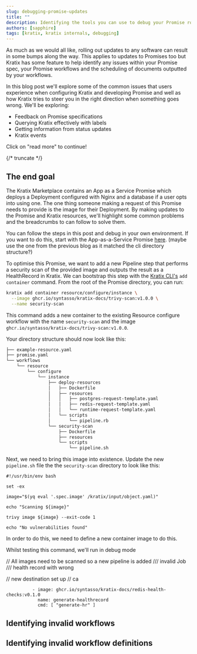 ```yaml
---
slug: debugging-promise-updates
title: ""
description: Identifying the tools you can use to debug your Promise rollouts
authors: [sapphire]
tags: [kratix, kratix internals, debugging]
---
```


As much as we would all like, rolling out updates to any software can result in some bumps along the way. This applies to updates to Promises too but Kratix has some feature to help identify any issues within your Promise spec, your Promise workflows and the scheduling of documents outputted by your workflows.

In this blog post we'll explore some of the common issues that users experience when configuring Kratix and developing Promise and well as how Kratix tries to steer you in the right direction when something goes wrong. We'll be exploring:

- Feedback on Promise specifications
- Querying Kratix effectively with labels
- Getting information from status updates
- Kratix events

Click on "read more" to continue!

{/* truncate */}

## The end goal

The Kratix Marketplace contains an App as a Service Promise which deploys a Deployment configured with Nginx and a database if a user opts into using one. The one thing someone making a request of this Promise needs to provide is the image for their Deployment. By making updates to the Promise and Kratix resources, we'll highlight some common problems and the breadcrumbs to can follow to solve them.

You can follow the steps in this post and debug in your own environment. If you want to do this, start with the App-as-a-Service Promise [here](https://github.com/syntasso/kratix-docs/tree/main/assets/app-as-a-service-promise). (maybe use the one from the previous blog as it matched the cli directory structure?)

To optimise this Promise, we want to add a new Pipeline step that performs a security scan of the provided image and outputs the result as a HealthRecord in Kratix. We can bootstrap this step with the [Kratix CLI's](/main/kratix-cli/intro) `add container` command. From the root of the Promise directory, you can run:

```bash
kratix add container resource/configure/instance \
  --image ghcr.io/syntasso/kratix-docs/trivy-scan:v1.0.0 \
  --name security-scan
```

This command adds a new container to the existing Resource configure workflow with the name `security-scan` and the image `ghcr.io/syntasso/kratix-docs/trivy-scan:v1.0.0`. 

Your directory structure should now look like this:

```bash
├── example-resource.yaml
├── promise.yaml
└── workflows
    └── resource
        └── configure
            └── instance
                ├── deploy-resources
                │   ├── Dockerfile
                │   ├── resources
                │   │   ├── postgres-request-template.yaml
                │   │   ├── redis-request-template.yaml
                │   │   └── runtime-request-template.yaml
                │   └── scripts
                │       └── pipeline.rb
                └── security-scan
                    ├── Dockerfile
                    ├── resources
                    └── scripts
                        └── pipeline.sh
```

Next, we need to bring this image into existence. Update the new `pipeline.sh` file the the `security-scan` directory to look like this:

```
#!/usr/bin/env bash

set -ex

image="$(yq eval '.spec.image' /kratix/input/object.yaml)"

echo "Scanning ${image}"

trivy image ${image} --exit-code 1

echo "No vulnerabilities found"
```

In order to do this, we need to define a new container image to do this.

Whilst testing this command, we'll run in debug mode

// All images need to be scanned so a new pipeline is added
/// invalid Job
/// health record with wrong 


// new destination set up
// ca


              - image: ghcr.io/syntasso/kratix-docs/redis-health-checks:v0.1.0
                name: generate-healthrecord
                cmd: [ "generate-hr" ]

## Identifying invalid workflows



## Identifying invalid workflow definitions



